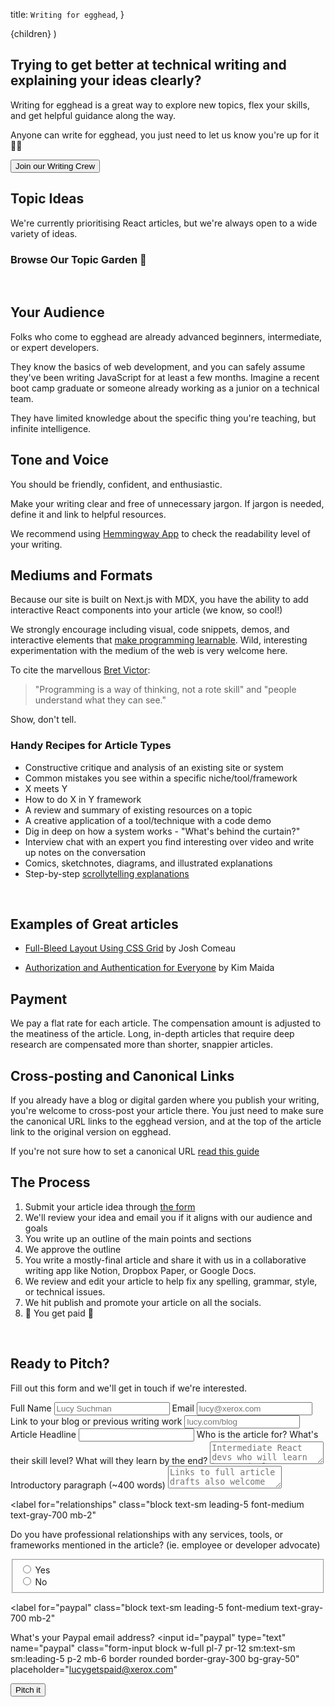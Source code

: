   title: `Writing for egghead`,
}


  <FancyGuide frontMatter={meta}>{children}</FancyGuide>
)

<ProseSection>


## Trying to get better at technical writing and explaining your ideas clearly?

Writing for egghead is a great way to explore new topics, flex your skills, and get helpful guidance along the way.

Anyone can write for egghead, you just need to let us know you're up for it <span>✋🏾</span>

<a href="/write-for-egghead#pitch-form">
  <button className="mt-4 flex items-center sm:px-5 px-3 py-2 rounded-md border-1 focus:border-blue-600 focus:outline-none bg-blue-600 border-blue-800 text-blue-100">
    Join our Writing Crew
  </button>
</a>

<br />

## Topic Ideas

We're currently prioritising React articles, but we're always open to a wide variety of ideas.

### Browse Our Topic Garden <span>🌱</span>

</ProseSection>


<TopicListComponent />

<ProseSection>


<br />

## Your Audience

Folks who come to egghead are already advanced beginners, intermediate, or expert developers.

They know the basics of web development, and you can safely assume they've been writing JavaScript for at least a few months. Imagine a recent boot camp graduate or someone already working as a junior on a technical team.

They have limited knowledge about the specific thing you're teaching, but infinite intelligence.

## Tone and Voice

You should be friendly, confident, and enthusiastic.

Make your writing clear and free of unnecessary jargon. If jargon is needed, define it and link to helpful resources.

We recommend using [Hemmingway App](http://www.hemingwayapp.com/) to check the readability level of your writing.

## Mediums and Formats

Because our site is built on Next.js with MDX, you have the ability to add interactive React components into your article (we know, so cool!)

We strongly encourage including visual, code snippets, demos, and interactive elements that [make programming learnable](http://worrydream.com/LearnableProgramming/).
Wild, interesting experimentation with the medium of the web is very welcome here.

To cite the marvellous [Bret Victor](http://worrydream.com/):

</ProseSection>


<blockquote className="relative my-6 text-xl text-neutral-600 pl-6 max-w-2xl font-semibold">
  "Programming is a way of thinking, not a rote skill" and "people understand
  what they can see."
</blockquote>

<ProseSection>


Show, don't tell.

### Handy Recipes for Article Types

- Constructive critique and analysis of an existing site or system
- Common mistakes you see within a specific niche/tool/framework
- X meets Y
- How to do X in Y framework
- A review and summary of existing resources on a topic
- A creative application of a tool/technique with a code demo
- Dig in deep on how a system works - "What's behind the curtain?"
- Interview chat with an expert you find interesting over video and write up notes on the conversation
- Comics, sketchnotes, diagrams, and illustrated explanations
- Step-by-step [scrollytelling explanations](https://webflow.com/blog/scrollytelling-guide)

<br />

## Examples of Great articles

- [Full-Bleed Layout Using CSS Grid](https://joshwcomeau.com/css/full-bleed/) by Josh Comeau

- [Authorization and Authentication for Everyone](https://dev.to/kimmaida/authorization-and-authentication-for-everyone-27j3) by Kim Maida

## Payment

We pay a flat rate for each article. The compensation amount is adjusted to the meatiness of the article. Long, in-depth articles that require deep research are compensated more than shorter, snappier articles.

## Cross-posting and Canonical Links

If you already have a blog or digital garden where you publish your writing, you're welcome to cross-post your article there. You just need to make sure the canonical URL links to the egghead version, and at the top of the article link to the original version on egghead.

If you're not sure how to set a canonical URL [read this guide](https://ahrefs.com/blog/canonical-tags/)

## The Process

1. Submit your article idea through [the form](/write-for-egghead#pitch-form)
2. We'll review your idea and email you if it aligns with our audience and goals
3. You write up an outline of the main points and sections
4. We approve the outline
5. You write a mostly-final article and share it with us in a collaborative writing app like Notion, Dropbox Paper, or Google Docs.
6. We review and edit your article to help fix any spelling, grammar, style, or technical issues.
7. We hit publish and promote your article on all the socials.
8. <span>🤑</span> You get paid <span>🤑</span>

<br />

<section id="pitch-form">


## Ready to Pitch?

Fill out this form and we'll get in touch if we're interested.

<form className="max-w-md">
  <label for="name" class="block text-sm leading-5 font-medium text-gray-700 mb-2">Full Name</label>
  <input
    id="name"
    type="text"
    name="name"
    class="form-input block pl-7 pr-12 sm:text-sm sm:leading-5 p-2 mb-6 border rounded border-gray-300 bg-gray-50 w-full" placeholder="Lucy Suchman"
  ></input>
  <label for="email" class="block text-sm leading-5 font-medium text-gray-700 mb-2">Email</label>
  <input
    id="email"
    type="text"
    name="email"
    class="form-input block w-full pl-7 pr-12 sm:text-sm sm:leading-5 p-2  mb-6 border rounded border-gray-300 bg-gray-50" placeholder="lucy@xerox.com"
  ></input>
  <label for="writing-links" class="block text-sm leading-5 font-medium text-gray-700 mb-2">Link to your blog or previous writing work</label>
  <input
    id="writing-links"
    type="text"
    name="writing-links"
    class="form-input block w-full pl-7 pr-12 sm:text-sm sm:leading-5 p-2  mb-6 border rounded border-gray-300 bg-gray-50" placeholder="lucy.com/blog"
  ></input>
  <label for="headline" class="block text-sm leading-5 font-medium text-gray-700 mb-2">Article Headline</label>
  <input
    id="headline"
    type="text"
    name="headline"
    class="form-input block w-full pl-7 pr-12 sm:text-sm sm:leading-5 p-2  mb-6 border rounded border-gray-300 bg-gray-50" placeholder=""
  ></input>
  <label for="audience" class="block text-sm leading-5 font-medium text-gray-700 mb-2">Who is the article for? What's their skill level? What will they learn by the end?</label>
  <textarea
    id="audience"
    type="text"
    name="audience"
    class="form-input block w-full pl-7 pr-12 sm:text-sm sm:leading-5 p-2  mb-6 border rounded border-gray-300 bg-gray-50" placeholder="Intermediate React devs who will learn how to implement flexbox and grid layouts in Tailwinds CSS"
  ></textarea>
  <label for="draft" class="block text-sm leading-5 font-medium text-gray-700 mb-2">Introductory paragraph (~400 words)</label>
  <textarea
    id="draft"
    type="text"
    name="draft"
    class="form-input block w-full pl-7 pr-12 sm:text-sm sm:leading-5 p-2  mb-6 border rounded border-gray-300 bg-gray-50" placeholder="Links to full article drafts also welcome"
  ></textarea>


<label
  for="relationships"
  class="block text-sm leading-5 font-medium text-gray-700 mb-2"
>
  Do you have professional relationships with any services, tools, or frameworks
  mentioned in the article? (ie. employee or developer advocate)
</label>
<fieldset class="mt-2 flex flex-row mb-6">
  <div class="mt-2 flex items-center mr-4">
    <input
      id="relationships-yes"
      name="relationships"
      type="radio"
      class="form-radio h-4 w-4 text-indigo-600 transition duration-150 ease-in-out"
    ></input>
    <label for="relationships-yes" class="ml-3">
      <span class="block text-sm leading-5 font-medium text-gray-700">Yes</span>
    </label>
  </div>
  <div class="mt-2 flex items-center">
    <input
      id="relationships-no"
      name="relationships"
      type="radio"
      class="form-radio h-4 w-4 text-indigo-600 transition duration-150 ease-in-out"
    ></input>
    <label for="relationships-no" class="ml-3">
      <span class="block text-sm leading-5 font-medium text-gray-700">No</span>
    </label>
  </div>
</fieldset>

<label
  for="paypal"
  class="block text-sm leading-5 font-medium text-gray-700 mb-2"
>
  What's your Paypal email address?
</label>
<input
  id="paypal"
  type="text"
  name="paypal"
  class="form-input block w-full pl-7 pr-12 sm:text-sm sm:leading-5 p-2  mb-6 border rounded border-gray-300 bg-gray-50"
  placeholder="lucygetspaid@xerox.com"
></input>

</form>


<button className="mt-6 flex items-center sm:px-5 px-3 py-2 rounded-md border-1 focus:border-blue-600 focus:outline-none bg-blue-600 border-blue-800 text-blue-100">
  Pitch it
</button>

</section>


</ProseSection>

